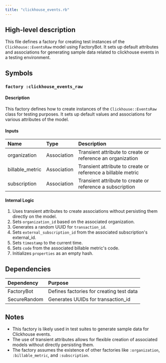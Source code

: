 ```yaml
---
title: "clickhouse_events.rb"
---
```


## High-level description
This file defines a factory for creating test instances of the `Clickhouse::EventsRaw` model using FactoryBot. It sets up default attributes and associations for generating sample data related to clickhouse events in a testing environment.

## Symbols

### `factory :clickhouse_events_raw`
#### Description
This factory defines how to create instances of the `Clickhouse::EventsRaw` class for testing purposes. It sets up default values and associations for various attributes of the model.

#### Inputs
| Name | Type | Description |
|:-----|:-----|:------------|
| organization | Association | Transient attribute to create or reference an organization |
| billable_metric | Association | Transient attribute to create or reference a billable metric |
| subscription | Association | Transient attribute to create or reference a subscription |

#### Internal Logic
1. Uses transient attributes to create associations without persisting them directly on the model.
2. Sets `organization_id` based on the associated organization.
3. Generates a random UUID for `transaction_id`.
4. Sets `external_subscription_id` from the associated subscription's external_id.
5. Sets `timestamp` to the current time.
6. Sets `code` from the associated billable metric's code.
7. Initializes `properties` as an empty hash.

## Dependencies
| Dependency | Purpose |
|:-----------|:--------|
| FactoryBot | Defines factories for creating test data |
| SecureRandom | Generates UUIDs for transaction_id |

## Notes
- This factory is likely used in test suites to generate sample data for Clickhouse events.
- The use of transient attributes allows for flexible creation of associated models without directly persisting them.
- The factory assumes the existence of other factories like `:organization`, `:billable_metric`, and `:subscription`.